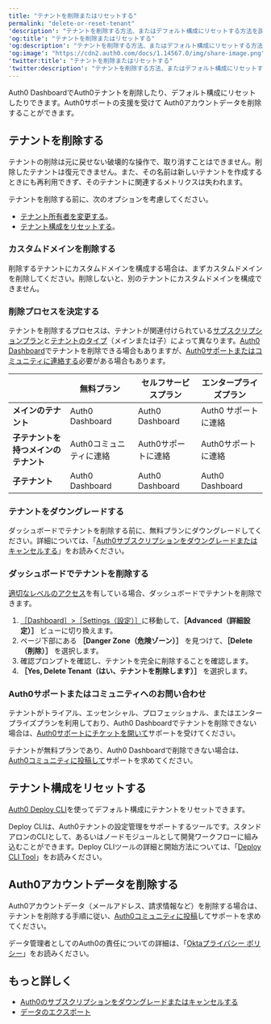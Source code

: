 ```yaml
---
title: "テナントを削除またはリセットする"
permalink: "delete-or-reset-tenant"
'description': "テナントを削除する方法、またはデフォルト構成にリセットする方法を説明します。"
'og:title': "テナントを削除またはリセットする"
'og:description': "テナントを削除する方法、またはデフォルト構成にリセットする方法を説明します。"
'og:image': "https://cdn2.auth0.com/docs/1.14567.0/img/share-image.png"
'twitter:title': "テナントを削除またはリセットする"
'twitter:description': "テナントを削除する方法、またはデフォルト構成にリセットする方法を説明します。"
---
```


<Tooltip data-tooltip-id="react-containers-DefinitionTooltip-0" href="/docs/ja-jp/glossary?term=auth0-dashboard" tip="Auth0 Dashboard: サービスを構成するためのAuth0の主製品。" cta="用語集の表示">Auth0 Dashboard</Tooltip>でAuth0テナントを削除したり、デフォルト構成にリセットしたりできます。Auth0サポートの支援を受けて Auth0アカウントデータを削除することができます。

## テナントを削除する

<Warning>

テナントの削除は元に戻せない破壊的な操作で、取り消すことはできません。削除したテナントは復元できません。また、その名前は新しいテナントを作成するときにも再利用できず、そのテナントに関連するメトリクスは失われます。

</Warning>

テナントを削除する前に、次のオプションを考慮してください。

* [テナント所有者を変更する](/docs/ja-jp/get-started/manage-dashboard-access)。
* [テナント構成をリセットする](#reset-tenant-configuration)。

### カスタムドメインを削除する

削除するテナントにカスタムドメインを構成する場合は、まずカスタムドメインを削除してください。削除しないと、別のテナントにカスタムドメインを構成できません。

### 削除プロセスを決定する

テナントを削除するプロセスは、テナントが関連付けられている[サブスクリプションプラン](https://www.auth0.com/pricing)と[テナントのタイプ](/docs/ja-jp/get-started/auth0-overview/create-tenants/child-tenants)（メインまたは子）によって異なります。[Auth0 Dashboard](#delete-tenant-in-auth0-dashboard)でテナントを削除できる場合もありますが、[Auth0サポートまたはコミュニティに連絡する](#contact-auth0-support-or-community)必要がある場合もあります。

<table class="table"><thead>
<tr>
<th></th>
<th><strong>無料プラン</strong></th>
<th><strong>セルフサービスプラン</strong></th>
<th><strong>エンタープライズプラン</strong></th>
</tr>
</thead>
<tbody>
<tr>
<td><strong>メインのテナント</strong></td>
<td>Auth0 Dashboard</td>
<td>Auth0 Dashboard</td>
<td>Auth0 サポートに連絡</td>
</tr>
<tr>
<td><strong>子テナントを持つメインのテナント</strong></td>
<td>Auth0コミュニティに連絡</td>
<td>Auth0サポートに連絡</td>
<td>Auth0サポートに連絡</td>
</tr>
<tr>
<td><strong>子テナント</strong></td>
<td>Auth0 Dashboard</td>
<td>Auth0 Dashboard</td>
<td>Auth0 Dashboard</td>
</tr>
</tbody>
</table>

### テナントをダウングレードする

ダッシュボードでテナントを削除する前に、無料プランにダウングレードしてください。詳細については、「[Auth0サブスクリプションをダウングレードまたはキャンセルする](/docs/ja-jp/troubleshoot/customer-support/manage-subscriptions/downgrade-or-cancel-subscriptions)」をお読みください。

### ダッシュボードでテナントを削除する

[適切なレベルのアクセス](/docs/ja-jp/get-started/manage-dashboard-access/feature-access-by-role)を有している場合、ダッシュボードでテナントを削除できます。

1. [［Dashboard］>［Settings（設定）］](https://manage.auth0.com/#/tenant/advanced)に移動して、**［Advanced（詳細設定）］** ビューに切り換えます。
2. ページ下部にある **［Danger Zone（危険ゾーン）］** を見つけて、**［Delete（削除）］** を選択します。
3. 確認プロンプトを確認し、テナントを完全に削除することを確認します。
4. **［Yes, Delete Tenant（はい、テナントを削除します）］** を選択します。

### Auth0サポートまたはコミュニティへのお問い合わせ

テナントがトライアル、エッセンシャル、プロフェッショナル、またはエンタープライズプランを利用しており、Auth0 Dashboardでテナントを削除できない場合は、[Auth0サポートにチケットを開いて](/docs/ja-jp/troubleshoot/customer-support/open-and-manage-support-tickets)サポートを受けてください。

テナントが無料プランであり、Auth0 Dashboardで削除できない場合は、[Auth0コミュニティに投稿して](https://community.auth0.com/)サポートを求めてください。

## テナント構成をリセットする

[Auth0 Deploy CLI](https://github.com/auth0/auth0-deploy-cli)を使ってデフォルト構成にテナントをリセットできます。

Deploy CLIは、Auth0テナントの設定管理をサポートするツールです。スタンドアロンのCLIとして、あるいはノードモジュールとして開発ワークフローに組み込むことができます。Deploy CLIツールの詳細と開始方法については、「[Deploy CLI Tool](/docs/ja-jp/deploy-monitor/deploy-cli-tool)」をお読みください。

## Auth0アカウントデータを削除する

Auth0アカウントデータ（メールアドレス、請求情報など）を削除する場合は、テナントを削除する手順に従い、[Auth0コミュニティに投稿](https://community.auth0.com/)してサポートを求めてください。

データ管理者としてのAuth0の責任についての詳細は、「[Oktaプライバシー ポリシー](https://www.okta.com/privacy-policy/)」をお読みください。

## もっと詳しく

* [Auth0のサブスクリプションをダウングレードまたはキャンセルする](/docs/ja-jp/troubleshoot/customer-support/manage-subscriptions/downgrade-or-cancel-subscriptions)
* [データのエクスポート](/docs/ja-jp/troubleshoot/customer-support/manage-subscriptions/export-data)